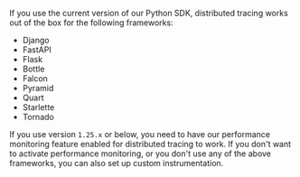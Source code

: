 If you use the current version of our Python SDK, distributed tracing works out of the box for the following frameworks:

- <PlatformLink to="/integrations/django/">Django</PlatformLink>
- <PlatformLink to="/integrations/fastapi/">FastAPI</PlatformLink>
- <PlatformLink to="/integrations/flask/">Flask</PlatformLink>
- <PlatformLink to="/integrations/bottle/">Bottle</PlatformLink>
- <PlatformLink to="/integrations/falcon/">Falcon</PlatformLink>
- <PlatformLink to="/integrations/pyramid/">Pyramid</PlatformLink>
- <PlatformLink to="/integrations/quart/">Quart</PlatformLink>
- <PlatformLink to="/integrations/starlette/">Starlette</PlatformLink>
- <PlatformLink to="/integrations/tornado/">Tornado</PlatformLink>

<Note>

If you use version `1.25.x` or below, you need to have our <PlatformLink to="/performance/">performance monitoring</PlatformLink> feature enabled for distributed tracing to work. If you don't want to activate performance monitoring, or you don't use any of the above frameworks, you can also set up <PlatformLink to="/distributed-tracing/custom-instrumentation/">custom instrumentation</PlatformLink>.

</Note>
